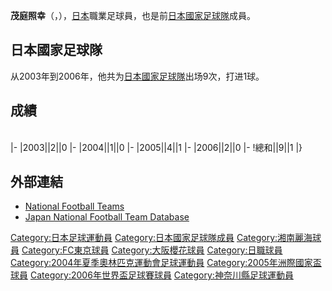 {{noteta|G1=足球}}
{{Infobox football biography
|name=茂庭照幸<br>{{lang|ja|（もにわ てるゆき）}}
|image=[[File:Teruyuki_Moniwa_2007.jpg|240px]]
|fullname=茂庭照幸
|birth_date={{Birth date and age|1981|9|8}}
|cityofbirth=[[神奈川縣|神奈川縣]]
|countryofbirth=[[日本|日本]]
|height=1.81 m
|position=[[後衛_(足球)|後衛]]
|currentclub=
|years1=1999-2001
|clubs1=[[湘南比馬|平塚比馬/湘南比馬]]
|caps1=52
|goals1=0
|years2=2002-2009
|clubs2= [[FC東京|FC東京]]
|caps2=172
|goals2=1
|years3=2010-2013
|clubs3= [[大阪櫻花|大阪櫻花]]
|caps3=116
|goals3=0
|years4=2014
|clubs4= [[曼谷玻璃|曼谷玻璃]]
|caps4=32
|goals4=0
|years5=2015-2018
|clubs5= [[大阪櫻花|大阪櫻花]]
|caps5=35
|goals5=2
|years6=2019-
|clubs6= [[岡崎丸安|岡崎丸安]]
|caps6=27
|goals6=0
|nationalyears=2003-2006
|nationalteam=[[日本國家足球隊|日本]]
|nationalcaps=9
|nationalgoals=1
}}
'''茂庭照幸'''（{{lang-ja|茂庭照幸}}，{{Bd|1981年|9月8日||}}），[[日本|日本]]職業足球員，也是前[[日本國家足球隊|日本國家足球隊]]成員。

==日本國家足球隊==
从2003年到2006年，他共为[[日本國家足球隊|日本國家足球隊]]出场9次，打进1球。

==成績==
{{noteta|G1=足球}}<br>{{Football player national team statistics|JPN}}
|-
|2003||2||0
|-
|2004||1||0
|-
|2005||4||1
|-
|2006||2||0
|-
!總和||9||1
|}

==外部連結==
{{Reflist}}
*[http://www.national-football-teams.com/v2/player.php?id=11222 National Football Teams] {{Wayback|url=http://www.national-football-teams.com/v2/player.php?id=11222 |date=20121015092811 }}
*[https://web.archive.org/web/20131029204603/http://www.japannationalfootballteam.com/en/players/moniwa_teruyuki.html Japan National Football Team Database]

{{2004年奥运会男子足球日本参赛名单}}
{{2005年洲際國家盃日本參賽名單}}
{{2006年世界盃足球賽日本參賽名單}}

[[Category:日本足球運動員|Category:日本足球運動員]]
[[Category:日本國家足球隊成員|Category:日本國家足球隊成員]]
[[Category:湘南麗海球員|Category:湘南麗海球員]]
[[Category:FC東京球員|Category:FC東京球員]]
[[Category:大阪櫻花球員|Category:大阪櫻花球員]]
[[Category:日職球員|Category:日職球員]]
[[Category:2004年夏季奧林匹克運動會足球運動員|Category:2004年夏季奧林匹克運動會足球運動員]]
[[Category:2005年洲際國家盃球員|Category:2005年洲際國家盃球員]]
[[Category:2006年世界盃足球賽球員|Category:2006年世界盃足球賽球員]]
[[Category:神奈川縣足球運動員|Category:神奈川縣足球運動員]]


{{Japan-sport-bio-stub}}
{{Soccer-player-stub}}